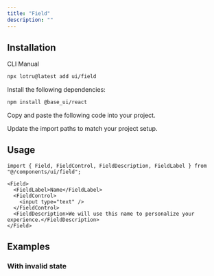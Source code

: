 ```yaml
---
title: "Field"
description: ""
---
```


<ComponentPreview id="examples/field-01" />

## Installation

<Tabs defaultValue="cli">

<TabsList>
  <TabsTrigger value="cli">CLI</TabsTrigger>
  <TabsTrigger value="manual">Manual</TabsTrigger>
  <TabsIndicator />
</TabsList>

<TabsContent value="cli">

```bash
npx lotru@latest add ui/field
```

</TabsContent>

<TabsContent value="manual">

<Steps>

<Step>Install the following dependencies:</Step>

```bash
npm install @base_ui/react
```

<Step>Copy and paste the following code into your project.</Step>

<ComponentSource id="ui/field" />

<Step>Update the import paths to match your project setup.</Step>

</Steps>

</TabsContent>

</Tabs>

## Usage

```tsx
import { Field, FieldControl, FieldDescription, FieldLabel } from "@/components/ui/field";
```

```tsx
<Field>
  <FieldLabel>Name</FieldLabel>
  <FieldControl>
    <input type="text" />
  </FieldControl>
  <FieldDescription>We will use this name to personalize your experience.</FieldDescription>
</Field>
```

## Examples

### With invalid state

<ComponentPreview id="examples/field-02" />

